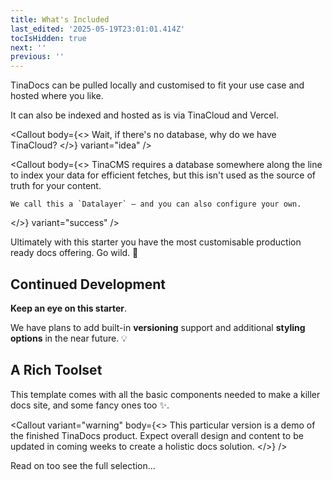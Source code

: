 ```yaml
---
title: What's Included
last_edited: '2025-05-19T23:01:01.414Z'
tocIsHidden: true
next: ''
previous: ''
---
```


TinaDocs can be pulled locally and customised to fit your use case and hosted where you like.

It can also be indexed and hosted as is via TinaCloud and Vercel.

<Callout
  body={<>
    Wait, if there's no database, why do we have TinaCloud?
  </>}
  variant="idea"
/>

<Callout
  body={<>
    TinaCMS requires a database  somewhere along the line to index your data for efficient fetches, but this isn't used as the source of truth for your content.
    
    We call this a `Datalayer` – and you can also configure your own.
  </>}
  variant="success"
/>

Ultimately with this starter you have the most customisable production ready docs offering. Go wild. 🐺

## Continued Development

**Keep an eye on this starter**.

We have plans to add built-in **versioning** support and additional **styling options** in the near future. 💡

## A Rich Toolset

This template comes with all the basic components needed to make a killer docs site, and some fancy ones too ✨.

<Callout
  variant="warning"
  body={<>
    This particular version is a demo of the finished TinaDocs product. Expect overall design and content to be updated in coming weeks to create a holistic docs solution.
  </>}
/>

Read on too see the full selection...
